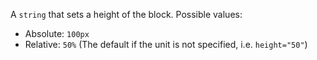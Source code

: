 
A `string` that sets a height of the block. Possible values:

- Absolute: `100px`
- Relative: `50%` (The default if the unit is not specified, i.e. `height="50"`)

<PercentDimensionWarning dimension="height" />
